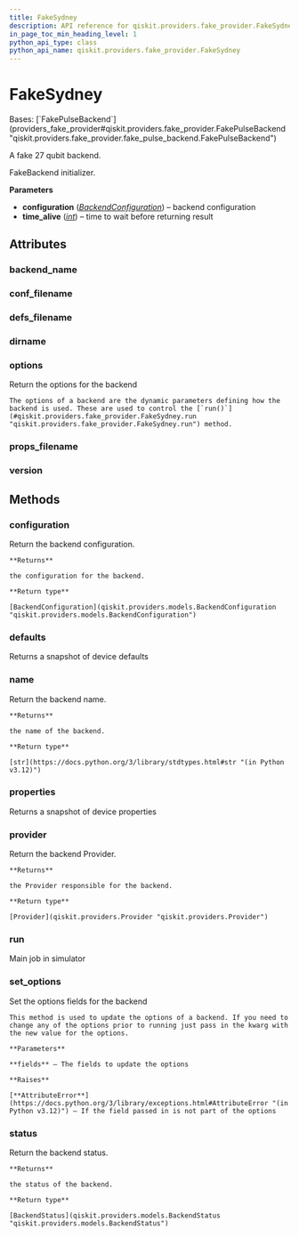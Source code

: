 ```yaml
---
title: FakeSydney
description: API reference for qiskit.providers.fake_provider.FakeSydney
in_page_toc_min_heading_level: 1
python_api_type: class
python_api_name: qiskit.providers.fake_provider.FakeSydney
---
```


# FakeSydney

<Class id="qiskit.providers.fake_provider.FakeSydney" github="https://github.com/qiskit/qiskit/tree/stable/0.45/qiskit/providers/fake_provider/backends/sydney/fake_sydney.py" signature="qiskit.providers.fake_provider.FakeSydney">
  Bases: [`FakePulseBackend`](providers_fake_provider#qiskit.providers.fake_provider.FakePulseBackend "qiskit.providers.fake_provider.fake_pulse_backend.FakePulseBackend")

  A fake 27 qubit backend.

  FakeBackend initializer.

  **Parameters**

  *   **configuration** ([*BackendConfiguration*](qiskit.providers.models.BackendConfiguration "qiskit.providers.models.BackendConfiguration")) – backend configuration
  *   **time\_alive** ([*int*](https://docs.python.org/3/library/functions.html#int "(in Python v3.12)")) – time to wait before returning result

  ## Attributes

  ### backend\_name

  <Attribute id="qiskit.providers.fake_provider.FakeSydney.backend_name" name="backend_name" attributeValue="= 'fake_sydney'" />

  ### conf\_filename

  <Attribute id="qiskit.providers.fake_provider.FakeSydney.conf_filename" name="conf_filename" attributeValue="= 'conf_sydney.json'" />

  ### defs\_filename

  <Attribute id="qiskit.providers.fake_provider.FakeSydney.defs_filename" name="defs_filename" attributeValue="= 'defs_sydney.json'" />

  ### dirname

  <Attribute id="qiskit.providers.fake_provider.FakeSydney.dirname" name="dirname" attributeValue="= '/home/runner/work/qiskit/qiskit/qiskit/providers/fake_provider/backends/sydney'" />

  ### options

  <Attribute id="qiskit.providers.fake_provider.FakeSydney.options" name="options">
    Return the options for the backend

    The options of a backend are the dynamic parameters defining how the backend is used. These are used to control the [`run()`](#qiskit.providers.fake_provider.FakeSydney.run "qiskit.providers.fake_provider.FakeSydney.run") method.
  </Attribute>

  ### props\_filename

  <Attribute id="qiskit.providers.fake_provider.FakeSydney.props_filename" name="props_filename" attributeValue="= 'props_sydney.json'" />

  ### version

  <Attribute id="qiskit.providers.fake_provider.FakeSydney.version" name="version" attributeValue="= 1" />

  ## Methods

  ### configuration

  <Function id="qiskit.providers.fake_provider.FakeSydney.configuration" name="configuration" signature="configuration()">
    Return the backend configuration.

    **Returns**

    the configuration for the backend.

    **Return type**

    [BackendConfiguration](qiskit.providers.models.BackendConfiguration "qiskit.providers.models.BackendConfiguration")
  </Function>

  ### defaults

  <Function id="qiskit.providers.fake_provider.FakeSydney.defaults" name="defaults" signature="defaults()">
    Returns a snapshot of device defaults
  </Function>

  ### name

  <Function id="qiskit.providers.fake_provider.FakeSydney.name" name="name" signature="name()">
    Return the backend name.

    **Returns**

    the name of the backend.

    **Return type**

    [str](https://docs.python.org/3/library/stdtypes.html#str "(in Python v3.12)")
  </Function>

  ### properties

  <Function id="qiskit.providers.fake_provider.FakeSydney.properties" name="properties" signature="properties()">
    Returns a snapshot of device properties
  </Function>

  ### provider

  <Function id="qiskit.providers.fake_provider.FakeSydney.provider" name="provider" signature="provider()">
    Return the backend Provider.

    **Returns**

    the Provider responsible for the backend.

    **Return type**

    [Provider](qiskit.providers.Provider "qiskit.providers.Provider")
  </Function>

  ### run

  <Function id="qiskit.providers.fake_provider.FakeSydney.run" name="run" signature="run(run_input, **kwargs)">
    Main job in simulator
  </Function>

  ### set\_options

  <Function id="qiskit.providers.fake_provider.FakeSydney.set_options" name="set_options" signature="set_options(**fields)">
    Set the options fields for the backend

    This method is used to update the options of a backend. If you need to change any of the options prior to running just pass in the kwarg with the new value for the options.

    **Parameters**

    **fields** – The fields to update the options

    **Raises**

    [**AttributeError**](https://docs.python.org/3/library/exceptions.html#AttributeError "(in Python v3.12)") – If the field passed in is not part of the options
  </Function>

  ### status

  <Function id="qiskit.providers.fake_provider.FakeSydney.status" name="status" signature="status()">
    Return the backend status.

    **Returns**

    the status of the backend.

    **Return type**

    [BackendStatus](qiskit.providers.models.BackendStatus "qiskit.providers.models.BackendStatus")
  </Function>
</Class>

